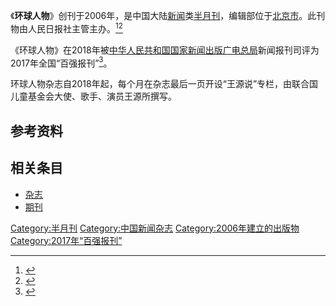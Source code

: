 {{Infobox magazine
| title = 环球人物 
| image_file = 
| image_size = 
| image_caption =
| editor = 
| editor_title =  
| staff_writer =  
| founder =  
| frequency = 半月刊
| circulation = 
| category = 新闻
| company = [[人民日报|人民日报]]社（主管单位）
| 出版者= 人民日报社（主办单位）
| firstdate = 2006
| 创刊地区= [[中国大陆|中国大陆]]
| 总部所在地   =北京市
| language = [[中文|中文]]
| website = {{Official website|https://www.globalpeople.com.cn/}} {{Official website|http://www.hqrw.com.cn}}
| issn = 1673-6176
| CN   = 11-5490/C
}}
《'''环球人物'''》创刊于2006年，是中国大陆[[新闻|新闻]]类[[杂志#出版|半月刊]]，编辑部位于[[北京市|北京市]]。此刊物由人民日报社主管主办。<ref name="知网1">{{Cite web|title=环球人物|url=https://navi.cnki.net/knavi/JournalDetail?pcode=CJFD&pykm=HQRW|accessdate=2021-02-02|work=navi.cnki.net|publisher=[[中国知网|中国知网]]}}</ref><ref name="维普1">{{Cite web|title=环球人物 - 维普中文期刊|url=http://www.cqvip.com/qikan/Detail.aspx?gch=61612X|accessdate=2021-02-02|author=|date=|format=|publisher=[[维普|维普]]|language=}}</ref>

《环球人物》在2018年被[[中华人民共和国国家新闻出版广电总局|中华人民共和国国家新闻出版广电总局]]新闻报刊司评为2017年全国“百强报刊”<ref>{{Cite web|title=2017年全国“百强报刊”推荐名单开始公示|url=http://www.ce.cn/culture/gd/201801/16/t20180116_27756145.shtml|accessdate=2021-02-10|author=赵新乐（中国新闻出版广电报）|date=2018-01-16|format=|work=www.ce.cn|publisher=[[中国经济网|中国经济网]]|language=|archive-date=2020-11-05|archive-url=https://web.archive.org/web/20201105014543/http://www.ce.cn/culture/gd/201801/16/t20180116_27756145.shtml|dead-url=no}}</ref>。

环球人物杂志自2018年起，每个月在杂志最后一页开设“王源说”专栏，由联合国儿童基金会大使、歌手、演员王源所撰写。

== 参考资料 ==
{{reflist|2}}

== 相关条目 ==

* [[杂志|杂志]]
* [[期刊|期刊]]

{{pub-stub}}
{{全国百强报刊|2017}}

[[Category:半月刊|Category:半月刊]]
[[Category:中国新闻杂志|Category:中国新闻杂志]]
[[Category:2006年建立的出版物|Category:2006年建立的出版物]]
[[Category:2017年“百强报刊”|Category:2017年“百强报刊”]]